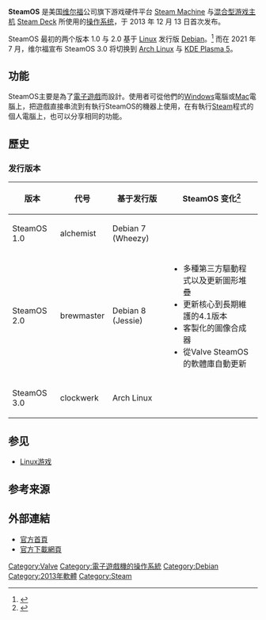 {{noteTA
|G1=IT
|G2=Games
}}
{{Short description|基于 Linux 的操作系统}}
{{expand|time=2014-06-11T09:27:02+00:00}}
{{更新|time=2020-12-04T06:53:37+00:00}}
{{Infobox OS
| name = SteamOS
| logo =
| screenshot = 
| caption = 
| developer = [[Valve_Corporation|Valve]]
| family = [[Linux|Linux]] ([[类Unix|类Unix]])
| kernel type = [[宏内核|宏内核]] ([[Linux_kernel|Linux]])
| working_state = 开发中
| source_model = [[开源|开源]]系统，拥有[[闭源|闭源]]组件
| marketing target = 游戏、娱乐
| released = {{Start date|2013|12|13|mf=yes}}
| language = 各种语言
| updatemodel = [[Advanced_Packaging_Tool|APT]]（1.0 与 2.0 版本），[[Arch_Linux#Pacman|pacman]]（3.0 版本）
| package_manager = [[dpkg|dpkg]] (1.0 与 2.0 版本),<ref>{{cite web|url=http://store.steampowered.com/steamos/|title=SteamOS|access-date=December 12, 2013|archive-date=2014-06-16|archive-url=https://web.archive.org/web/20140616200555/http://store.steampowered.com/steamos}}</ref> [[Arch_Linux#Pacman|pacman]] (3.0 版本)
| supported_platforms = [[x86-64|x86-64]]
| userland = [[GNU|GNU]]
| ui = [[Steam_(software)|Steam]]
| license = 
| website = {{URL|store.steampowered.com/steamos/|SteamOS}}
}}

'''SteamOS''' 是美国[[Valve|维尔福]]公司旗下游戏硬件平台 [[Steam_Machine|Steam Machine]] 与[[家用游戏机#第八世代（2012－）|混合型游戏主机]] [[Steam_Deck|Steam Deck]] 所使用的[[操作系统|操作系统]]，于 2013 年 12 月 13 日首次发布。

SteamOS 最初的两个版本 1.0 与 2.0 基于 [[Linux|Linux]] 发行版 [[Debian|Debian]]。<ref>{{cite web|title=Valve reveals Steam Machines|url=http://uk.gamespot.com/news/valve-reveals-steam-machines-6414959|access-date=September 30, 2013|date=September 25, 2013|last=Makuch|first=Eddie|work=[[GameSpot|GameSpot]]|archive-url=https://web.archive.org/web/20130930035955/http://uk.gamespot.com/news/valve-reveals-steam-machines-6414959|archive-date=September 30, 2013|url-status=dead|df=}}</ref> 而在 2021 年 7 月，维尔福宣布 SteamOS 3.0 将切换到 [[Arch_Linux|Arch Linux]] 与 [[KDE_Plasma_5|KDE Plasma 5]]。

==功能==
SteamOS主要是為了[[電子遊戲|電子遊戲]]而設計。使用者可從他們的[[Windows|Windows]]電腦或[[Mac|Mac]]電腦上，把遊戲直接串流到有執行SteamOS的機器上使用，在有執行[[Steam|Steam]]程式的個人電腦上，也可以分享相同的功能。

==歷史==
===发行版本===
{| class="wikitable"
|-
! 版本 !! 代号 !! 基于发行版 !! SteamOS 变化<ref>{{Cite web|title = SteamOS FAQ|url = http://steamcommunity.com/groups/steamuniverse/discussions/1/648814395741989999/|date = December 13, 2013|accessdate = February 19, 2016|archive-date = 2016-08-31|archive-url = https://web.archive.org/web/20160831042412/http://steamcommunity.com/groups/steamuniverse/discussions/1/648814395741989999/|dead-url = no}}</ref>
|-
| SteamOS 1.0 || alchemist || Debian 7 (Wheezy) ||
|-
| SteamOS 2.0 || brewmaster || Debian 8 (Jessie) || 
*多種第三方驅動程式以及更新圖形堆疊
*更新核心到長期維護的4.1版本
*客製化的圖像合成器
*從Valve SteamOS的軟體庫自動更新
|-
| SteamOS 3.0 || clockwerk || Arch Linux ||
|}

== 参见 ==
* [[Linux游戏|Linux游戏]]

==参考来源==
{{reflist}}

==外部連結==
* [http://store.steampowered.com/livingroom/SteamOS/ 官方首頁]{{Wayback|url=http://store.steampowered.com/livingroom/SteamOS/ |date=20140126134603 }}
* [http://repo.steampowered.com/download/ 官方下載網頁]{{Wayback|url=http://repo.steampowered.com/download/ |date=20140127045255 }}

{{维尔福公司}}
{{Linux发行版}}

[[Category:Valve|Category:Valve]]
[[Category:電子遊戲機的操作系統|Category:電子遊戲機的操作系統]]
[[Category:Debian|Category:Debian]]
[[Category:2013年軟體|Category:2013年軟體]]
[[Category:Steam|Category:Steam]]